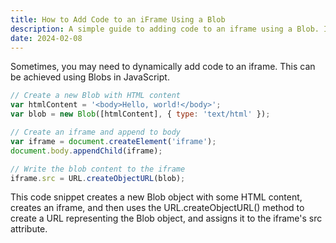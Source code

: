 ```yaml
---
title: How to Add Code to an iFrame Using a Blob
description: A simple guide to adding code to an iframe using a Blob. Ideal for developers working on web applications.
date: 2024-02-08
---
```


Sometimes, you may need to dynamically add code to an iframe. This can be achieved using Blobs in JavaScript.

```javascript
// Create a new Blob with HTML content
var htmlContent = '<body>Hello, world!</body>';
var blob = new Blob([htmlContent], { type: 'text/html' });

// Create an iframe and append to body
var iframe = document.createElement('iframe');
document.body.appendChild(iframe);

// Write the blob content to the iframe
iframe.src = URL.createObjectURL(blob);
```

This code snippet creates a new Blob object with some HTML content, creates an iframe, and then uses the URL.createObjectURL() method to create a URL representing the Blob object, and assigns it to the iframe's src attribute.